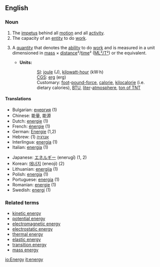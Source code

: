 ==English==

===Noun===
{{en-noun-reg-y|energ|y}}

# The [[impetus]] behind all [[motion]] and all [[activity]].  
# The capacity of an [[entity]] to do [[work]].
# {{physics}} A [[quantity]] that denotes the [[ability]] to do [[work]] and is measured in a unit dimensioned in [[mass]] × [[distance]]²/[[time]]² ([[ML²/T²]]) or the equivalent.
#*'''Units:'''
#::[[SI]]: [[joule]] (J), [[kilowatt-hour]] (kW·h)<!--in a strict sense, hours are not part of SI but are acceptable for use with SI-->
#::[[CGS]]: [[erg]] (erg)
#::Customary: [[foot]]-[[pound-force]], [[calorie]], [[kilocalorie]] (i.e. dietary calories), [[BTU]], [[liter]]-[[atmosphere]], [[ton of TNT]] 

====Translations====
{{top}}
*Bulgarian: [[енергия]] {{f}} (1)
*Chinese: 能量, 能源
*Dutch: [[energie]] {{f}} (1)
*French: [[énergie]] {{f}} (1)
*German: [[Energie]] {{f}} (1,2)
*Hebrew: [[אנרגיה]] {{f}} (1)
*Interlingua: [[energia]] (1)
*Italian:  [[energia]] {{f}} (1)
{{mid}}
*Japanese: [[エネルギー]] (enerugī) (1, 2)
*Korean: [[에너지]] (eneoji) (2)
*Lithuanian: [[energija]] {{f}} (1)
*Polish: [[energia]] {{f}} (1)
*Portuguese: [[energia]] {{f}} (1)
*Romanian: [[energie]] {{f}} (1)
*Swedish: [[energi]] {{c}} (1)
{{bottom}}

===Related terms===
*[[kinetic energy]]
*[[potential energy]]
*[[electromagnetic energy]]
*[[electrostatic energy]]
*[[thermal energy]]
*[[elastic energy]]
*[[transition energy]]
*[[mass energy]]

[[io:Energy]]
[[it:energy]]